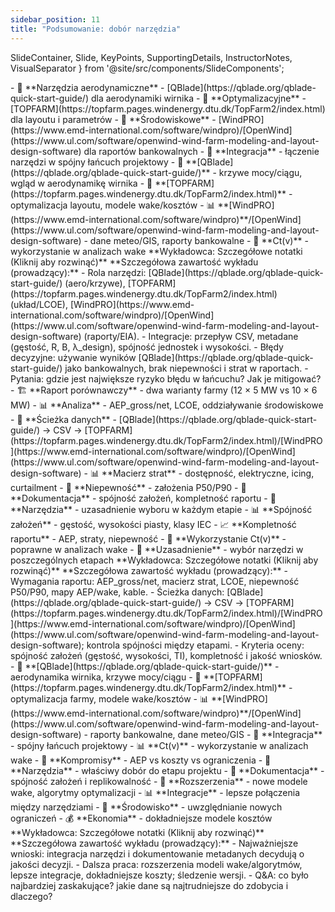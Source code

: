 ```yaml
---
sidebar_position: 11
title: "Podsumowanie: dobór narzędzia"
---
```


  SlideContainer, 
  Slide, 
  KeyPoints, 
  SupportingDetails, 
  InstructorNotes,
  VisualSeparator 
} from '@site/src/components/SlideComponents';

<SlideContainer>

<Slide title="🎯 Wnioski z wykładu" type="info">

<KeyPoints title="🔄 Projektowanie farm wiatrowych">
- 🔧 **Narzędzia aerodynamiczne** - [QBlade](https://qblade.org/qblade-quick-start-guide/) dla aerodynamiki wirnika
- 🎯 **Optymalizacyjne** - [TOPFARM](https://topfarm.pages.windenergy.dtu.dk/TopFarm2/index.html) dla layoutu i parametrów
- 🌱 **Środowiskowe** - [WindPRO](https://www.emd-international.com/software/windpro)/[OpenWind](https://www.ul.com/software/openwind-wind-farm-modeling-and-layout-design-software) dla raportów bankowalnych
- 🔗 **Integracja** - łączenie narzędzi w spójny łańcuch projektowy
</KeyPoints>

<SupportingDetails title="🛠️ Rola każdego narzędzia">
- 🔧 **[QBlade](https://qblade.org/qblade-quick-start-guide/)** - krzywe mocy/ciągu, wgląd w aerodynamikę wirnika
- 🎯 **[TOPFARM](https://topfarm.pages.windenergy.dtu.dk/TopFarm2/index.html)** - optymalizacja layoutu, modele wake/kosztów
- 📊 **[WindPRO](https://www.emd-international.com/software/windpro)**/[OpenWind](https://www.ul.com/software/openwind-wind-farm-modeling-and-layout-design-software) - dane meteo/GIS, raporty bankowalne
- 🌊 **Ct(v)** - wykorzystanie w analizach wake
</SupportingDetails>

<InstructorNotes>
**Wykładowca: Szczegółowe notatki (Kliknij aby rozwinąć)**
**Szczegółowa zawartość wykładu (prowadzący):**
- Rola narzędzi: [QBlade](https://qblade.org/qblade-quick-start-guide/) (aero/krzywe), [TOPFARM](https://topfarm.pages.windenergy.dtu.dk/TopFarm2/index.html) (układ/LCOE), [WindPRO](https://www.emd-international.com/software/windpro)/[OpenWind](https://www.ul.com/software/openwind-wind-farm-modeling-and-layout-design-software) (raporty/EIA).
- Integracje: przepływ CSV, metadane (gęstość, R, B, λ_design), spójność jednostek i wysokości.
- Błędy decyzyjne: używanie wyników [QBlade](https://qblade.org/qblade-quick-start-guide/) jako bankowalnych, brak niepewności i strat w raportach.
- Pytania: gdzie jest największe ryzyko błędu w łańcuchu? Jak je mitigować?
</InstructorNotes>

</Slide>

<VisualSeparator type="technical" />

<Slide title="📚 Zadanie końcowe" type="success">

<KeyPoints title="🎯 Temat zadania">
- 🏗️ **Raport porównawczy** - dwa warianty farmy (12 × 5 MW vs 10 × 6 MW)
- 📊 **Analiza** - AEP_gross/net, LCOE, oddziaływanie środowiskowe
- 🔗 **Ścieżka danych** - [QBlade](https://qblade.org/qblade-quick-start-guide/) → CSV → [TOPFARM](https://topfarm.pages.windenergy.dtu.dk/TopFarm2/index.html)/[WindPRO](https://www.emd-international.com/software/windpro)/[OpenWind](https://www.ul.com/software/openwind-wind-farm-modeling-and-layout-design-software)
</KeyPoints>

<SupportingDetails title="📋 Wymagania szczegółowe">
- 📊 **Macierz strat** - dostępność, elektryczne, icing, curtailment
- 🎯 **Niepewność** - założenia P50/P90
- 📝 **Dokumentacja** - spójność założeń, kompletność raportu
- 🔧 **Narzędzia** - uzasadnienie wyboru w każdym etapie
</SupportingDetails>

<SupportingDetails title="🔍 Kryteria oceny">
- 📊 **Spójność założeń** - gęstość, wysokości piasty, klasy IEC
- 📈 **Kompletność raportu** - AEP, straty, niepewność
- 🎯 **Wykorzystanie Ct(v)** - poprawne w analizach wake
- 🔧 **Uzasadnienie** - wybór narzędzi w poszczególnych etapach
</SupportingDetails>

<InstructorNotes>
**Wykładowca: Szczegółowe notatki (Kliknij aby rozwinąć)**
**Szczegółowa zawartość wykładu (prowadzący):**
- Wymagania raportu: AEP_gross/net, macierz strat, LCOE, niepewność P50/P90, mapy AEP/wake, kable.
- Ścieżka danych: [QBlade](https://qblade.org/qblade-quick-start-guide/) → CSV → [TOPFARM](https://topfarm.pages.windenergy.dtu.dk/TopFarm2/index.html)/[WindPRO](https://www.emd-international.com/software/windpro)/[OpenWind](https://www.ul.com/software/openwind-wind-farm-modeling-and-layout-design-software); kontrola spójności między etapami.
- Kryteria oceny: spójność założeń (gęstość, wysokości, TI), kompletność i jakość wniosków.
</InstructorNotes>

</Slide>

<VisualSeparator type="energy" />

<Slide title="🎓 Podsumowanie wykładu" type="warning">

<KeyPoints title="✅ Kluczowe osiągnięcia">
- 🔧 **[QBlade](https://qblade.org/qblade-quick-start-guide/)** - aerodynamika wirnika, krzywe mocy/ciągu
- 🎯 **[TOPFARM](https://topfarm.pages.windenergy.dtu.dk/TopFarm2/index.html)** - optymalizacja farmy, modele wake/kosztów
- 📊 **[WindPRO](https://www.emd-international.com/software/windpro)**/[OpenWind](https://www.ul.com/software/openwind-wind-farm-modeling-and-layout-design-software) - raporty bankowalne, dane meteo/GIS
- 🔗 **Integracja** - spójny łańcuch projektowy
</KeyPoints>

<SupportingDetails title="🌊 Wpływ na praktykę">
- 📊 **Ct(v)** - wykorzystanie w analizach wake
- 🎯 **Kompromisy** - AEP vs koszty vs ograniczenia
- 🔧 **Narzędzia** - właściwy dobór do etapu projektu
- 📝 **Dokumentacja** - spójność założeń i replikowalność
</SupportingDetails>

<SupportingDetails title="🚀 Dalszy rozwój">
- 🔧 **Rozszerzenia** - nowe modele wake, algorytmy optymalizacji
- 📊 **Integracje** - lepsze połączenia między narzędziami
- 🌱 **Środowisko** - uwzględnianie nowych ograniczeń
- 💰 **Ekonomia** - dokładniejsze modele kosztów
</SupportingDetails>

<InstructorNotes>
**Wykładowca: Szczegółowe notatki (Kliknij aby rozwinąć)**
**Szczegółowa zawartość wykładu (prowadzący):**
- Najważniejsze wnioski: integracja narzędzi i dokumentowanie metadanych decydują o jakości decyzji.
- Dalsza praca: rozszerzenia modeli wake/algorytmów, lepsze integracje, dokładniejsze koszty; śledzenie wersji.
- Q&A: co było najbardziej zaskakujące? jakie dane są najtrudniejsze do zdobycia i dlaczego?
</InstructorNotes>

</Slide>

<VisualSeparator type="default" />

</SlideContainer>

